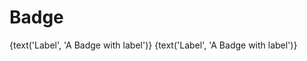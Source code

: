 
<Meta title="Components/Badge" component={Badge} />

# Badge

<Canvas>
  <Story name="default">
    <Badge>
      {text('Label', 'A Badge with label')}
    </Badge>
  </Story>
</Canvas>

<Canvas>
  <Story name="inverted">
    <Badge className="inverse">
      {text('Label', 'A Badge with label')}
    </Badge>
  </Story>
</Canvas>


<Props of={Badge} />

